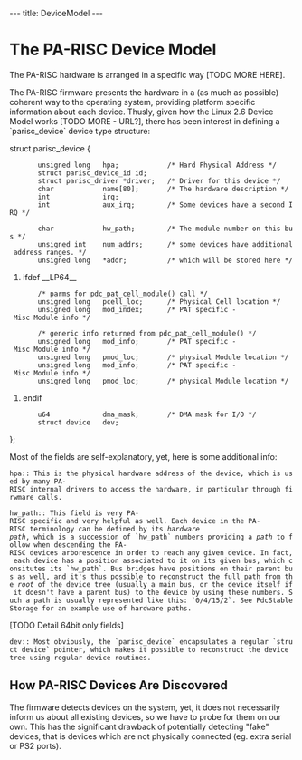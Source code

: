 ---
title: DeviceModel
---

= The PA-RISC Device Model =

The PA-RISC hardware is arranged in a specific way [TODO MORE HERE].

The PA-RISC firmware presents the hardware in a (as much as possible) coherent way to the operating system, providing platform specific information about each device. Thusly, given how the Linux 2.6 Device Model works [TODO MORE - URL?], there has been interest in defining a `parisc_device` device type structure:

struct parisc_device {
        unsigned long   hpa;            /* Hard Physical Address */
        struct parisc_device_id id;
        struct parisc_driver *driver;   /* Driver for this device */
        char            name[80];       /* The hardware description */
        int             irq;
        int             aux_irq;        /* Some devices have a second IRQ */

        char            hw_path;        /* The module number on this bus */
        unsigned int    num_addrs;      /* some devices have additional address ranges. */
        unsigned long   *addr;          /* which will be stored here */

#ifdef __LP64__
        /* parms for pdc_pat_cell_module() call */
        unsigned long   pcell_loc;      /* Physical Cell location */
        unsigned long   mod_index;      /* PAT specific - Misc Module info */

        /* generic info returned from pdc_pat_cell_module() */
        unsigned long   mod_info;       /* PAT specific - Misc Module info */
        unsigned long   pmod_loc;       /* physical Module location */
        unsigned long   mod_info;       /* PAT specific - Misc Module info */
        unsigned long   pmod_loc;       /* physical Module location */
#endif
        u64             dma_mask;       /* DMA mask for I/O */
        struct device   dev;
};

Most of the fields are self-explanatory, yet, here is some additional info:

 hpa:: This is the physical hardware address of the device, which is used by many PA-RISC internal drivers to access the hardware, in particular through firwmare calls.

 hw_path:: This field is very PA-RISC specific and very helpful as well. Each device in the PA-RISC terminology can be defined by its ''hardware path'', which is a succession of `hw_path` numbers providing a ''path'' to follow when descending the PA-RISC devices arborescence in order to reach any given device. In fact, each device has a position associated to it on its given bus, which consitutes its `hw_path`. Bus bridges have positions on their parent bus as well, and it's thus possible to reconstruct the full path from the ''root'' of the device tree (usually a main bus, or the device itself if it doesn't have a parent bus) to the device by using these numbers. Such a path is usually represented like this: `0/4/15/2`. See PdcStableStorage for an example use of hardware paths.

[TODO Detail 64bit only fields]

 dev:: Most obviously, the `parisc_device` encapsulates a regular `struct device` pointer, which makes it possible to reconstruct the device tree using regular device routines.

== How PA-RISC Devices Are Discovered ==

The firmware detects devices on the system, yet, it does not necessarily inform us about all existing devices, so we have to probe for them on our own. This has the significant drawback of potentially detecting "fake" devices, that is devices which are not physically connected (eg. extra serial or PS2 ports).